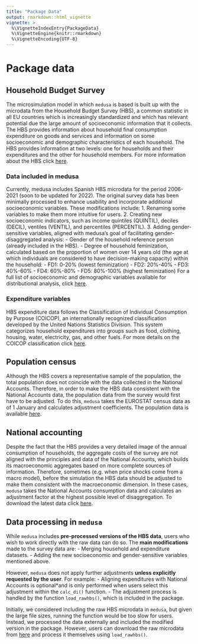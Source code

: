 ```yaml
---
title: "Package Data"
output: rmarkdown::html_vignette
vignette: >
  %\VignetteIndexEntry{PackageData}
  %\VignetteEngine{knitr::rmarkdown}
  %\VignetteEncoding{UTF-8}
---
```


# Package data 


## Household Budget Survey

The microsimulation model in which `medusa` is based  is built up with the microdata from the Household Budget Survey (HBS), a common statistic in all EU countries which is increasingly standardized and which has relevant potential due the large amount of socioeconomic information that it collects. The HBS provides information about household final consumption expenditure on goods and services and information on some socioeconomic and demographic characteristics of each household. The HBS provides information at two levels: one for households and their expenditures and the other for household members. For more information about the HBS click [here](https://ec.europa.eu/eurostat/web/household-budget-surveys).

### Data included in medusa

Currently, medusa includes Spanish HBS microdata for the period 2006-2021 (soon to be updated for 2022). The original survey data has been minimally processed to enhance usability and incorporate additional socioeconomic variables. These modifications include:
1. Renaming some variables to make them more intuitive for users.
2. Creating new socioeconomic indicators, such as income quintiles (QUINTIL), deciles (DECIL), ventiles (VENTIL), and percentiles (PERCENTIL).
3. Adding gender-sensitive variables, aligned with medusa’s goal of facilitating gender-disaggregated analysis:
	- Gender of the household reference person (already included in the HBS).
	- Degree of household feminization, calculated based on the proportion of women over 14 years old (the age at which individuals are considered to have decision-making capacity) within the household:
		- FD1: 0-20% (lowest feminization)
		- FD2: 20%-40%
		- FD3: 40%-60%
		- FD4: 60%-80%
		- FD5: 80%-100% (highest feminization)
For a full list of socioeconomic and demographic variables available for distributional analysis, click  [here](https://bc3lc.github.io/medusa/articles/AvailableVariables.html).

### Expenditure variables
HBS expenditure data follows the Classification of Individual Consumption by Purpose (COICOP), an internationally recognized classification developed by the United Nations Statistics Division. This system categorizes household expenditures into groups such as food, clothing, housing, water, electricity, gas, and other fuels. For more details on the COICOP classification click [here](https://unstats.un.org/unsd/classifications/unsdclassifications/COICOP_2018_-_pre-edited_white_cover_version_-_2018-12-26.pdf).

## Population census 

Although the HBS covers a representative sample of the population, the total population does not coincide with the data collected in the National Accounts. Therefore, in order to make the HBS data consistent with the National Accounts data, the population data from the survey would first have to be adjusted. To do this, `medusa` takes the EUROSTAT census data as of 1 January and calculates adjustment coefficients. The population data is available [here](https://ec.europa.eu/eurostat/databrowser/view/tps00001/default/table?lang=en&category=t_demo.t_demo_pop).

## National accounting

Despite the fact that the HBS provides a very detailed image of the annual consumption of households, the aggregate costs of the survey are not aligned with the principles and data of the National Accounts, which builds its macroeconomic aggregates based on more complete sources of information. Therefore, sometimes (e.g. when price shocks come from a macro model), before the simulation the HBS data should be adjusted to make them consistent with the macroeconomic dimension. In these cases,  `medusa` takes the National Accounts consumption data and calculates an adjustment factor at the highest possible level of disaggregation. To download the latest data click [here](https://github.com/bc3LC/medusa/blob/main/inst/extdata/gcfhogares95_22.csv).

## Data processing in `medusa`

While `medusa` includes **pre-processed versions of the HBS data**, users who wish to work directly with the raw data can do so. The **main modifications** made to the survey data are:
-   Merging household and expenditure datasets.
-   Adding the new socioeconomic and gender-sensitive variables mentioned above.

However, `medusa` does not apply further adjustments **unless explicitly requested by the user**. For example:
-   Aligning expenditures with National Accounts is optional*and is only performed when users select this adjustment within the `calc_di()` function.
-   The adjustment process is handled by the function `load_rawhbs()`, which is included in the package.

Initially, we considered including the raw HBS microdata in `medusa`, but given the large file sizes, running the function would be too slow for users. Instead, we processed the data externally and included the modified version in the package. However, users can download the raw microdata from [here](https://www.ine.es/dyngs/INEbase/es/operacion.htm?c=Estadistica_C&cid=1254736176806&menu=resultados&idp=1254735976608#_tabs-1254736195147) and process it themselves using `load_rawhbs()`.